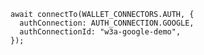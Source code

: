 ```tsx title="web3authContext.tsx"
await connectTo(WALLET_CONNECTORS.AUTH, {
  authConnection: AUTH_CONNECTION.GOOGLE,
  authConnectionId: "w3a-google-demo",
});
```
